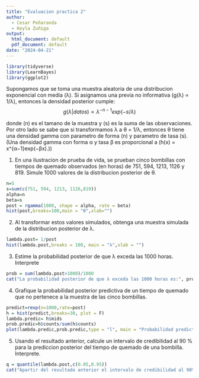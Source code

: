 ```yaml
---
title: "Evaluacion practica 2"
author:
  - Cesar Peñaranda
  - Keyla Zuñiga
output:
  html_document: default
  pdf_document: default
date: "2024-04-21"
---
```



```r
library(tidyverse)
library(LearnBayes)
library(ggplot2)
``` 

Supongamos que se toma una muestra aleatoria de una distribucion exponencial con media \(λ\). Si asignamos una previa no informativa \(g(λ) ∝ 1/λ\), entonces la densidad posterior cumple:
$$g(λ | datos ) ∝ λ^{−n−1}exp(−s/λ)$$

donde \(n\) es el tamano de la muestra y \(s\) es la suma de las observaciones. Por otro lado
se sabe que si transformamos λ a θ = 1/λ, entonces θ tiene una densidad gamma con
parametro de forma \(n\) y parametro de tasa \(s\). (Una densidad gamma con forma α y tasa β
es proporcional a \(h(x) = x^{α−1}exp(−βx).\))


1. En una ilustracion de prueba de vida, se prueban cinco bombillas con tiempos de quemado observados (en horas) de 751, 594, 1213, 1126 y 819. Simule 1000 valores de la distribucion posterior de θ.
```r
n=5
s=sum(c(751, 594, 1213, 1126,819))
alpha=n
beta=s
post = rgamma(1000, shape = alpha, rate = beta)
hist(post,breaks=100,main = "θ",xlab="") 

```

2. Al transformar estos valores simulados, obtenga una muestra simulada de la distribucion posterior de λ.
```r
lambda.post= 1/post
hist(lambda.post,breaks = 100, main = "λ",xlab = "")
```

3. Estime la probabilidad posterior de que λ exceda las 1000 horas. Interprete
```r
prob = sum(lambda.post>1000)/1000
cat("La probabilidad posterior de que λ exceda las 1000 horas es:", prob)
```

4. Grafique la probabilidad posterior predictiva de un tiempo de quemado que no
pertenece a la muestra de las cinco bombillas.

```r
predict=rexp(n=1000,rate=post)
h = hist(predict,breaks=30, plot = F)
lambda.predic= h$mids
prob.predic=h$counts/sum(h$counts)
plot(lambda.predic,prob.predic,type = "l", main = "Probabilidad predictiva para duracion de las bombillas", col= "red",lwd = 3,ylab="Probabilidad",xlab = "Horas")
```

5. Usando el resultado anterior, calcule un intervalo de credibilidad al 90 % para la
prediccion posterior del tiempo de quemado de una bombilla. Interprete.

```r
q = quantile(lambda.post,c(0.05,0.95))
cat("Apartir del resultado anterior el intervalo de credibilidad al 90% para la predicción posterior del tiempo de quemado de una bombilla esta contenido entre:", round(q[1]), " y ", round(q[2]), "horas")
```



